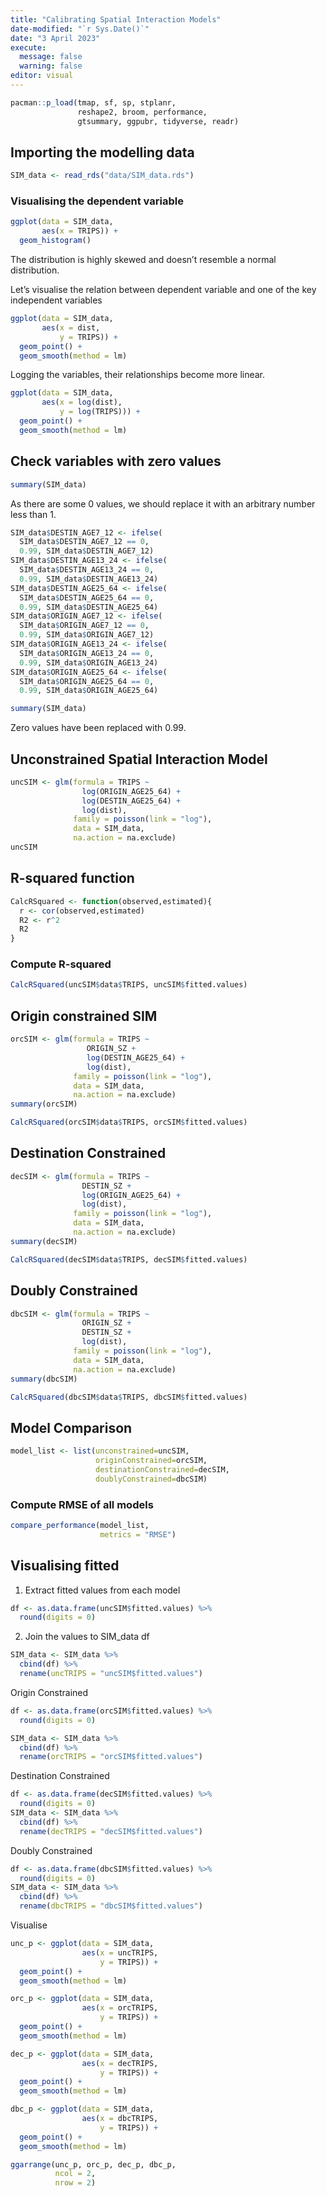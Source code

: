 ```yaml
---
title: "Calibrating Spatial Interaction Models"
date-modified: "`r Sys.Date()`"
date: "3 April 2023"
execute: 
  message: false
  warning: false
editor: visual
---
```


```r
pacman::p_load(tmap, sf, sp, stplanr, 
               reshape2, broom, performance,
               gtsummary, ggpubr, tidyverse, readr)
```

## Importing the modelling data

```r
SIM_data <- read_rds("data/SIM_data.rds")
```

### Visualising the dependent variable

```r
ggplot(data = SIM_data,
       aes(x = TRIPS)) +
  geom_histogram()
```

The distribution is highly skewed and doesn't resemble a normal distribution.

Let's visualise the relation between dependent variable and one of the key independent variables

```r
ggplot(data = SIM_data,
       aes(x = dist,
           y = TRIPS)) +
  geom_point() +
  geom_smooth(method = lm)
```

Logging the variables, their relationships become more linear.

```r
ggplot(data = SIM_data,
       aes(x = log(dist),
           y = log(TRIPS))) +
  geom_point() +
  geom_smooth(method = lm)
```

## Check variables with zero values 

```r
summary(SIM_data)
```

As there are some 0 values, we should replace it with an arbitrary number less than 1.

```r
SIM_data$DESTIN_AGE7_12 <- ifelse(
  SIM_data$DESTIN_AGE7_12 == 0,
  0.99, SIM_data$DESTIN_AGE7_12)
SIM_data$DESTIN_AGE13_24 <- ifelse(
  SIM_data$DESTIN_AGE13_24 == 0,
  0.99, SIM_data$DESTIN_AGE13_24)
SIM_data$DESTIN_AGE25_64 <- ifelse(
  SIM_data$DESTIN_AGE25_64 == 0,
  0.99, SIM_data$DESTIN_AGE25_64)
SIM_data$ORIGIN_AGE7_12 <- ifelse(
  SIM_data$ORIGIN_AGE7_12 == 0,
  0.99, SIM_data$ORIGIN_AGE7_12)
SIM_data$ORIGIN_AGE13_24 <- ifelse(
  SIM_data$ORIGIN_AGE13_24 == 0,
  0.99, SIM_data$ORIGIN_AGE13_24)
SIM_data$ORIGIN_AGE25_64 <- ifelse(
  SIM_data$ORIGIN_AGE25_64 == 0,
  0.99, SIM_data$ORIGIN_AGE25_64)
```

```r
summary(SIM_data)
```

Zero values have been replaced with 0.99.

## Unconstrained Spatial Interaction Model 

```r
uncSIM <- glm(formula = TRIPS ~ 
                log(ORIGIN_AGE25_64) + 
                log(DESTIN_AGE25_64) +
                log(dist),
              family = poisson(link = "log"),
              data = SIM_data,
              na.action = na.exclude)
uncSIM
```

## R-squared function 

```r
CalcRSquared <- function(observed,estimated){
  r <- cor(observed,estimated)
  R2 <- r^2
  R2
}
```

### Compute R-squared

```r
CalcRSquared(uncSIM$data$TRIPS, uncSIM$fitted.values)
```

## Origin constrained SIM

```r
orcSIM <- glm(formula = TRIPS ~ 
                 ORIGIN_SZ +
                 log(DESTIN_AGE25_64) +
                 log(dist),
              family = poisson(link = "log"),
              data = SIM_data,
              na.action = na.exclude)
summary(orcSIM)
```

```r
CalcRSquared(orcSIM$data$TRIPS, orcSIM$fitted.values)
```

## Destination Constrained

```r
decSIM <- glm(formula = TRIPS ~ 
                DESTIN_SZ + 
                log(ORIGIN_AGE25_64) + 
                log(dist),
              family = poisson(link = "log"),
              data = SIM_data,
              na.action = na.exclude)
summary(decSIM)
```

```r
CalcRSquared(decSIM$data$TRIPS, decSIM$fitted.values)
```

## Doubly Constrained

```r
dbcSIM <- glm(formula = TRIPS ~ 
                ORIGIN_SZ + 
                DESTIN_SZ + 
                log(dist),
              family = poisson(link = "log"),
              data = SIM_data,
              na.action = na.exclude)
summary(dbcSIM)
```

```r
CalcRSquared(dbcSIM$data$TRIPS, dbcSIM$fitted.values)
```

## Model Comparison

```r
model_list <- list(unconstrained=uncSIM,
                   originConstrained=orcSIM,
                   destinationConstrained=decSIM,
                   doublyConstrained=dbcSIM)
```

### Compute RMSE of all models 

```r
compare_performance(model_list,
                    metrics = "RMSE")

```

## Visualising fitted 

1.  Extract fitted values from each model

```r
df <- as.data.frame(uncSIM$fitted.values) %>%
  round(digits = 0)
```

2.  Join the values to SIM_data df

```r
SIM_data <- SIM_data %>%
  cbind(df) %>%
  rename(uncTRIPS = "uncSIM$fitted.values")
```

Origin Constrained

```r
df <- as.data.frame(orcSIM$fitted.values) %>%
  round(digits = 0)

SIM_data <- SIM_data %>%
  cbind(df) %>%
  rename(orcTRIPS = "orcSIM$fitted.values")
```

Destination Constrained

```r
df <- as.data.frame(decSIM$fitted.values) %>%
  round(digits = 0)
SIM_data <- SIM_data %>%
  cbind(df) %>%
  rename(decTRIPS = "decSIM$fitted.values")
```

Doubly Constrained

```r
df <- as.data.frame(dbcSIM$fitted.values) %>%
  round(digits = 0)
SIM_data <- SIM_data %>%
  cbind(df) %>%
  rename(dbcTRIPS = "dbcSIM$fitted.values")
```

Visualise

```r
unc_p <- ggplot(data = SIM_data,
                aes(x = uncTRIPS,
                    y = TRIPS)) +
  geom_point() +
  geom_smooth(method = lm)

orc_p <- ggplot(data = SIM_data,
                aes(x = orcTRIPS,
                    y = TRIPS)) +
  geom_point() +
  geom_smooth(method = lm)

dec_p <- ggplot(data = SIM_data,
                aes(x = decTRIPS,
                    y = TRIPS)) +
  geom_point() +
  geom_smooth(method = lm)

dbc_p <- ggplot(data = SIM_data,
                aes(x = dbcTRIPS,
                    y = TRIPS)) +
  geom_point() +
  geom_smooth(method = lm)

ggarrange(unc_p, orc_p, dec_p, dbc_p,
          ncol = 2,
          nrow = 2)
```
